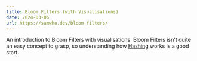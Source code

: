 ```yaml
---
title: Bloom Filters (with Visualisations)
date: 2024-03-06
url: https://samwho.dev/bloom-filters/
---
```


An introduction to Bloom Filters with visualisations. Bloom Filters isn't quite an easy concept to grasp, so understanding
how [Hashing](https://samwho.dev/hashing) works is a good start.
